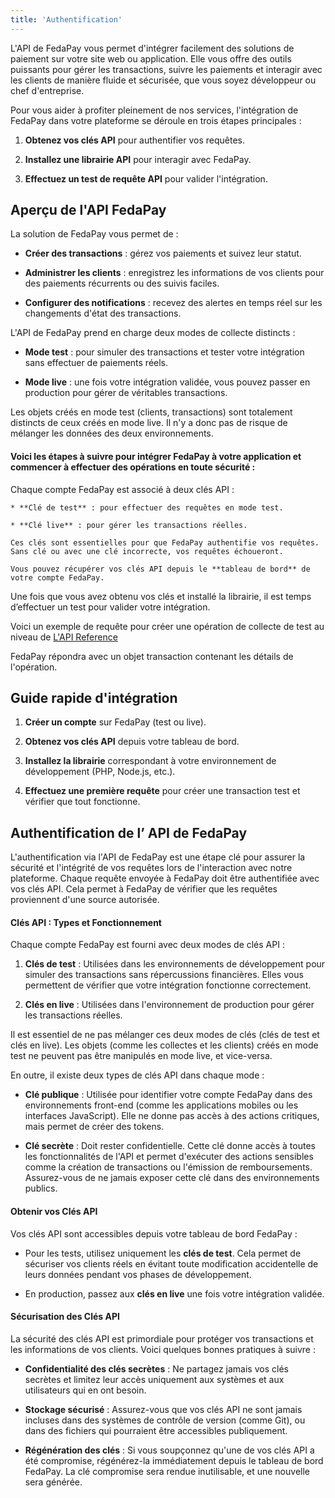 ```yaml
---
title: 'Authentification'
---
```


L'API de FedaPay vous permet d'intégrer facilement des solutions de paiement sur votre site web ou application. Elle vous offre des outils puissants pour gérer les transactions, suivre les paiements et interagir avec les clients de manière fluide et sécurisée, que vous soyez développeur ou chef d'entreprise.

Pour vous aider à profiter pleinement de nos services, l'intégration de FedaPay dans votre plateforme se déroule en trois étapes principales :

1. **Obtenez vos clés API** pour authentifier vos requêtes.

2. **Installez une librairie API** pour interagir avec FedaPay.

3. **Effectuez un test de requête API** pour valider l'intégration.

## Aperçu de l'API FedaPay

La solution de FedaPay vous permet de :

* **Créer des transactions** : gérez vos paiements et suivez leur statut.

* **Administrer les clients** : enregistrez les informations de vos clients pour des paiements récurrents ou des suivis faciles.

* **Configurer des notifications** : recevez des alertes en temps réel sur les changements d'état des transactions.

L'API de FedaPay prend en charge deux modes de collecte distincts :

* **Mode test** : pour simuler des transactions et tester votre intégration sans effectuer de paiements réels.

* **Mode live** : une fois votre intégration validée, vous pouvez passer en production pour gérer de véritables transactions.

Les objets créés en mode test (clients, transactions) sont totalement distincts de ceux créés en mode live. Il n'y a donc pas de risque de mélanger les données des deux environnements.

#### Voici les étapes à suivre pour intégrer FedaPay à votre application et commencer à effectuer des opérations en toute sécurité :

<Steps>
  <Step title="Obtenir vos clés API">
    Chaque compte FedaPay est associé à deux clés API :

    * **Clé de test** : pour effectuer des requêtes en mode test.

    * **Clé live** : pour gérer les transactions réelles.

    Ces clés sont essentielles pour que FedaPay authentifie vos requêtes. Sans clé ou avec une clé incorrecte, vos requêtes échoueront.

    Vous pouvez récupérer vos clés API depuis le **tableau de bord** de votre compte FedaPay.
  </Step>

  <Step title="Installer une librairie de FedaPay" />

  <Step title="Faire un test de requête API" />
</Steps>

Une fois que vous avez obtenu vos clés et installé la librairie, il est temps d’effectuer un test pour valider votre intégration.

<Info>Voici un exemple de requête pour créer une opération de collecte de test au niveau de [L'API Reference](/api-reference/introduction)</Info>

FedaPay répondra avec un objet transaction contenant les détails de l'opération.

## Guide rapide d'intégration

1. **Créer un compte** sur FedaPay (test ou live).

2. **Obtenez vos clés API** depuis votre tableau de bord.

3. **Installez la librairie** correspondant à votre environnement de développement (PHP, Node.js, etc.).

4. **Effectuez une première requête** pour créer une transaction test et vérifier que tout fonctionne.

## Authentification de l’ API de FedaPay

L'authentification via l'API de FedaPay est une étape clé pour assurer la sécurité et l'intégrité de vos requêtes lors de l'interaction avec notre plateforme. Chaque requête envoyée à FedaPay doit être authentifiée avec vos clés API. Cela permet à FedaPay de vérifier que les requêtes proviennent d'une source autorisée.

#### Clés API : Types et Fonctionnement

Chaque compte FedaPay est fourni avec deux modes de clés API :

1. **Clés de test** : Utilisées dans les environnements de développement pour simuler des transactions sans répercussions financières. Elles vous permettent de vérifier que votre intégration fonctionne correctement.

2. **Clés en live** : Utilisées dans l'environnement de production pour gérer les transactions réelles.

Il est essentiel de ne pas mélanger ces deux modes de clés (clés de test et clés en live). Les objets (comme les collectes et les clients) créés en mode test ne peuvent pas être manipulés en mode live, et vice-versa.

En outre, il existe deux types de clés API dans chaque mode :

* **Clé publique** : Utilisée pour identifier votre compte FedaPay dans des environnements front-end (comme les applications mobiles ou les interfaces JavaScript). Elle ne donne pas accès à des actions critiques, mais permet de créer des tokens.

* **Clé secrète** : Doit rester confidentielle. Cette clé donne accès à toutes les fonctionnalités de l'API et permet d'exécuter des actions sensibles comme la création de transactions ou l'émission de remboursements. Assurez-vous de ne jamais exposer cette clé dans des environnements publics.

#### Obtenir vos Clés API

Vos clés API sont accessibles depuis votre tableau de bord FedaPay :

* Pour les tests, utilisez uniquement les **clés de test**. Cela permet de sécuriser vos clients réels en évitant toute modification accidentelle de leurs données pendant vos phases de développement.

* En production, passez aux **clés en live** une fois votre intégration validée.

#### Sécurisation des Clés API

La sécurité des clés API est primordiale pour protéger vos transactions et les informations de vos clients. Voici quelques bonnes pratiques à suivre :

* **Confidentialité des clés secrètes** : Ne partagez jamais vos clés secrètes et limitez leur accès uniquement aux systèmes et aux utilisateurs qui en ont besoin.

* **Stockage sécurisé** : Assurez-vous que vos clés API ne sont jamais incluses dans des systèmes de contrôle de version (comme Git), ou dans des fichiers qui pourraient être accessibles publiquement.

* **Régénération des clés** : Si vous soupçonnez qu'une de vos clés API a été compromise, régénérez-la immédiatement depuis le tableau de bord FedaPay. La clé compromise sera rendue inutilisable, et une nouvelle sera générée.